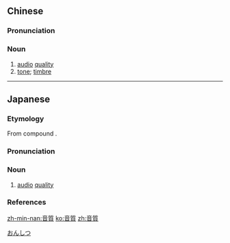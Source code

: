 {{also|音质}}
==Chinese==
{{zh-forms|s=音质}}

===Pronunciation===
{{zh-pron
|m=yīn质
|c=jam1 zat1
|mn=im-chit
|cat=n
}}

===Noun===
{{zh-noun}}

# [[audio]] [[quality]]
# [[tone]]; [[timbre]]

{{zh-cat|Sound}}

----

==Japanese==
{{ja-kanjitab|おん|しつ|yomi=on}}

===Etymology===
From {{etyl|ltc|ja|sort=おんしつ}} compound {{m|zh|音質|tr=ʔim tsyit|lit=sound + quality}}.

===Pronunciation===
{{ja-pron|yomi=o|おんしつ|acc=0|acc_ref=DJR}}

===Noun===
{{ja-noun|おんしつ}}

# [[audio]] [[quality]]
#: {{ja-usex|ステレオの'''音質'''が悪い。|^ステレオ の '''おんしつ''' が わるい。|The '''quality''' of this stereo is poor.}}

===References===
<references/>

[[Category:ja:Sound|おんしつ]]

[[zh-min-nan:音質]]
[[ko:音質]]
[[zh:音質]]